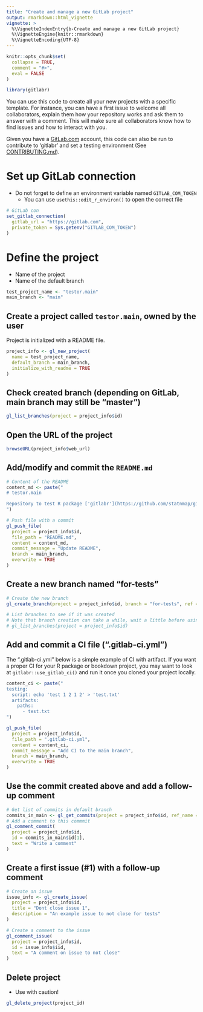 ```yaml
---
title: "Create and manage a new GitLab project"
output: rmarkdown::html_vignette
vignette: >
  %\VignetteIndexEntry{b-Create and manage a new GitLab project}
  %\VignetteEngine{knitr::rmarkdown}
  %\VignetteEncoding{UTF-8}
---
```


```r
knitr::opts_chunk$set(
  collapse = TRUE,
  comment = "#>",
  eval = FALSE
)
```

```r
library(gitlabr)
```

You can use this code to create all your new projects with a specific template. 
For instance, you can have a first issue to welcome all collaborators, explain them how your repository works and ask them to answer with a comment. 
This will make sure all collaborators know how to find issues and how to interact with you.

Given you have a [GitLab.com](https://about.gitlab.com/) account, this code can also be run to contribute to 'gitlabr' and set a testing environment (See [CONTRIBUTING.md](https://github.com/ThinkR-open/gitlabr/blob/main/CONTRIBUTING.md)).


# Set up GitLab connection

- Do not forget to define an environment variable named `GITLAB_COM_TOKEN`
  + You can use `usethis::edit_r_environ()` to open the correct file

```r
# GitLab con
set_gitlab_connection(
  gitlab_url = "https://gitlab.com",
  private_token = Sys.getenv("GITLAB_COM_TOKEN")
)
```

# Define the project

- Name of the project
- Name of the default branch

```r
test_project_name <- "testor.main"
main_branch <- "main"
```

## Create a project called `testor.main`, owned by the user

Project is initialized with a README file.

```r
project_info <- gl_new_project(
  name = test_project_name,
  default_branch = main_branch,
  initialize_with_readme = TRUE
)
```

## Check created branch (depending on GitLab, main branch may still be "master")
```r
gl_list_branches(project = project_info$id)
```

## Open the URL of the project
```r
browseURL(project_info$web_url)
```

## Add/modify and commit the `README.md`

```r
# Content of the README
content_md <- paste("
# testor.main

Repository to test R package ['gitlabr'](https://github.com/statnmap/gitlabr)
")

# Push file with a commit
gl_push_file(
  project = project_info$id,
  file_path = "README.md",
  content = content_md,
  commit_message = "Update README",
  branch = main_branch,
  overwrite = TRUE
)
```

## Create a new branch named "for-tests"

```r
# Create the new branch
gl_create_branch(project = project_info$id, branch = "for-tests", ref = main_branch)

# List branches to see if it was created
# Note that branch creation can take a while, wait a little before using `gl_list_branches()`
# gl_list_branches(project = project_info$id)
```

## Add and commit a CI file (".gitlab-ci.yml")

The ".gitlab-ci.yml" below is a simple example of CI with artifact.
If you want a proper CI for your R package or bookdown project, you may want to look at `gitlabr::use_gitlab_ci()` and run it once you cloned your project locally.


```r
content_ci <- paste("
testing:
  script: echo 'test 1 2 1 2' > 'test.txt'
  artifacts:
    paths:
      - test.txt
")

gl_push_file(
  project = project_info$id,
  file_path = ".gitlab-ci.yml",
  content = content_ci,
  commit_message = "Add CI to the main branch",
  branch = main_branch,
  overwrite = TRUE
)
```

## Use the commit created above and add a follow-up comment
```r
# Get list of commits in default branch
commits_in_main <- gl_get_commits(project = project_info$id, ref_name = main_branch)
# Add a comment to this commmit
gl_comment_commit(
  project = project_info$id,
  id = commits_in_main$id[1],
  text = "Write a comment"
)
```

## Create a first issue (#1) with a follow-up comment

```r
# Create an issue
issue_info <- gl_create_issue(
  project = project_info$id,
  title = "Dont close issue 1",
  description = "An example issue to not close for tests"
)

# Create a comment to the issue
gl_comment_issue(
  project = project_info$id,
  id = issue_info$iid,
  text = "A comment on issue to not close"
)
```

## Delete project

- Use with caution!

```r
gl_delete_project(project_id)
```

